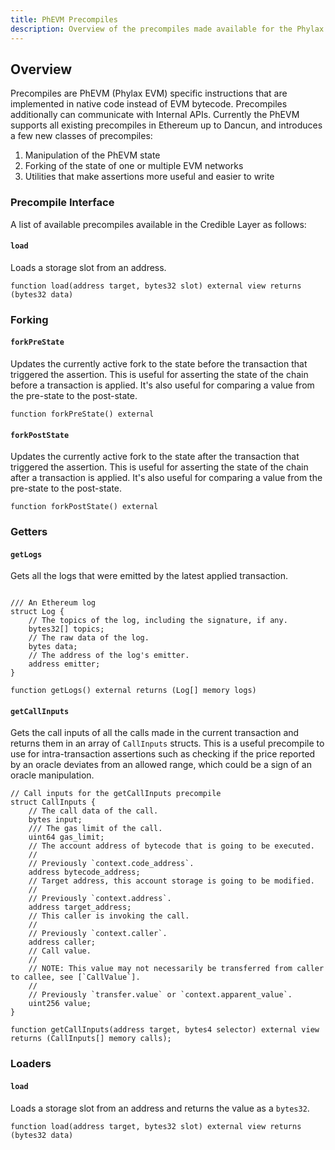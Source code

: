 ```yaml
---
title: PhEVM Precompiles
description: Overview of the precompiles made available for the Phylax Credible Layer
---
```



## Overview

Precompiles are PhEVM (Phylax EVM) specific instructions that are implemented in native code instead of EVM bytecode. Precompiles additionally can communicate with Internal APIs. Currently the PhEVM supports all existing precompiles in Ethereum up to Dancun, and introduces a few new classes of precompiles:

1. Manipulation of the PhEVM state
2. Forking of the state of one or multiple EVM networks
3. Utilities that make assertions more useful and easier to write

### Precompile Interface

A list of available precompiles available in the Credible Layer as follows:

#### `load`

Loads a storage slot from an address.

```solidity
function load(address target, bytes32 slot) external view returns (bytes32 data)
```

### Forking

#### `forkPreState`

Updates the currently active fork to the state before the transaction that triggered the assertion.
This is useful for asserting the state of the chain before a transaction is applied.
It's also useful for comparing a value from the pre-state to the post-state.

```solidity
function forkPreState() external
```

#### `forkPostState`

Updates the currently active fork to the state after the transaction that triggered the assertion.
This is useful for asserting the state of the chain after a transaction is applied.
It's also useful for comparing a value from the pre-state to the post-state.

```solidity
function forkPostState() external
```

### Getters

#### `getLogs`

Gets all the logs that were emitted by the latest applied transaction.

```solidity

/// An Ethereum log
struct Log {
    // The topics of the log, including the signature, if any.
    bytes32[] topics;
    // The raw data of the log.
    bytes data;
    // The address of the log's emitter.
    address emitter;
}

function getLogs() external returns (Log[] memory logs)
```

#### `getCallInputs`

Gets the call inputs of all the calls made in the current transaction and returns them in an array of `CallInputs` structs.
This is a useful precompile to use for intra-transaction assertions such as checking if the price reported by an oracle deviates from an allowed range, which could be a sign of an oracle manipulation.

```solidity
// Call inputs for the getCallInputs precompile
struct CallInputs {
    // The call data of the call.
    bytes input;
    /// The gas limit of the call.
    uint64 gas_limit;
    // The account address of bytecode that is going to be executed.
    //
    // Previously `context.code_address`.
    address bytecode_address;
    // Target address, this account storage is going to be modified.
    //
    // Previously `context.address`.
    address target_address;
    // This caller is invoking the call.
    //
    // Previously `context.caller`.
    address caller;
    // Call value.
    //
    // NOTE: This value may not necessarily be transferred from caller to callee, see [`CallValue`].
    //
    // Previously `transfer.value` or `context.apparent_value`.
    uint256 value;
}

function getCallInputs(address target, bytes4 selector) external view returns (CallInputs[] memory calls);
```

### Loaders

#### `load`

Loads a storage slot from an address and returns the value as a `bytes32`.

```solidity
function load(address target, bytes32 slot) external view returns (bytes32 data)
```